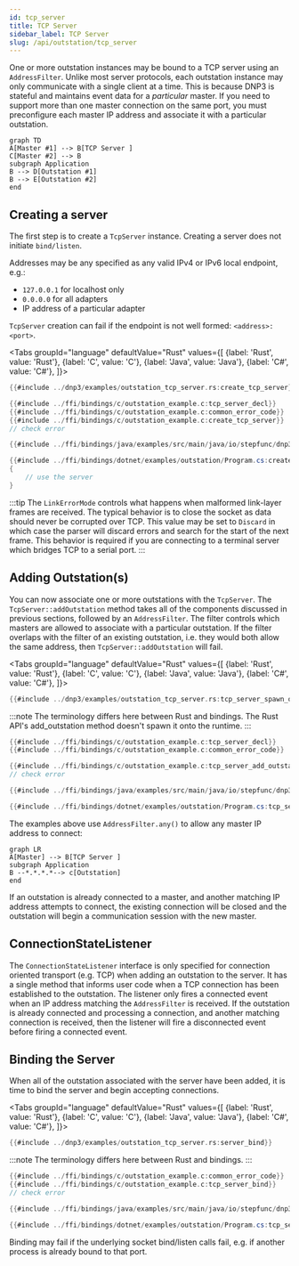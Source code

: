 ```yaml
---
id: tcp_server
title: TCP Server
sidebar_label: TCP Server
slug: /api/outstation/tcp_server
---
```



One or more outstation instances may be bound to a TCP server using an `AddressFilter`. Unlike most server protocols, each outstation instance may only
communicate with a single client at a time. This is because DNP3 is stateful and maintains event data for a *particular* master. If you need to support more than
one master connection on the same port, you must preconfigure each master IP address and associate it with a particular outstation.

```mermaid
graph TD
A[Master #1] --> B[TCP Server ]
C[Master #2] --> B
subgraph Application
B --> D[Outstation #1]
B --> E[Outstation #2]
end
```

## Creating a server

The first step is to create a `TcpServer` instance. Creating a server does not initiate `bind/listen`.

Addresses may be any specified as any valid IPv4 or IPv6 local endpoint, e.g.:

* `127.0.0.1` for localhost only
* `0.0.0.0` for all adapters
* IP address of a particular adapter

`TcpServer` creation can fail if the endpoint is not well formed: `<address>:<port>`.

<Tabs
groupId="language"
defaultValue="Rust"
values={[
{label: 'Rust', value: 'Rust'},
{label: 'C', value: 'C'},
{label: 'Java', value: 'Java'},
{label: 'C#', value: 'C#'},
]}>
<TabItem value="Rust">

```rust
{{#include ../dnp3/examples/outstation_tcp_server.rs:create_tcp_server}}
```

</TabItem>
<TabItem value="C">

```c
{{#include ../ffi/bindings/c/outstation_example.c:tcp_server_decl}}
{{#include ../ffi/bindings/c/outstation_example.c:common_error_code}}
{{#include ../ffi/bindings/c/outstation_example.c:create_tcp_server}}
// check error
```

</TabItem>
<TabItem value="Java">

```java
{{#include ../ffi/bindings/java/examples/src/main/java/io/stepfunc/dnp3rs/examples/OutstationExample.java:create_tcp_server}}
```

</TabItem>
<TabItem value="C#">

```csharp
{{#include ../ffi/bindings/dotnet/examples/outstation/Program.cs:create_tcp_server}}
{
    // use the server
}
```

</TabItem>
</Tabs>

:::tip
The `LinkErrorMode` controls what happens when malformed link-layer frames are received. The typical behavior is to close the socket
as data should never be corrupted over TCP.  This value may be set to `Discard` in which case the parser will discard errors and search for the start of the
next frame. This behavior is required if you are connecting to a terminal server which bridges TCP to a serial port.
:::

## Adding Outstation(s)

You can now associate one or more outstations with the `TcpServer`. The `TcpServer::addOutstation` method takes all of the components discussed in previous sections,
followed by an `AddressFilter`. The filter controls which masters are allowed to associate with a particular outstation. If the filter overlaps with the filter
of an existing outstation, i.e. they would both allow the same address, then `TcpServer::addOutstation` will fail.

<Tabs
groupId="language"
defaultValue="Rust"
values={[
{label: 'Rust', value: 'Rust'},
{label: 'C', value: 'C'},
{label: 'Java', value: 'Java'},
{label: 'C#', value: 'C#'},
]}>
<TabItem value="Rust">

```rust
{{#include ../dnp3/examples/outstation_tcp_server.rs:tcp_server_spawn_outstation}}
```

:::note
The terminology differs here between Rust and bindings. The Rust API's add_outstation method doesn't spawn it onto the runtime.
:::

</TabItem>
<TabItem value="C">

```c
{{#include ../ffi/bindings/c/outstation_example.c:tcp_server_decl}}
{{#include ../ffi/bindings/c/outstation_example.c:common_error_code}}

{{#include ../ffi/bindings/c/outstation_example.c:tcp_server_add_outstation}}
// check error
```

</TabItem>
<TabItem value="Java">

```java
{{#include ../ffi/bindings/java/examples/src/main/java/io/stepfunc/dnp3rs/examples/OutstationExample.java:tcp_server_add_outstation}}
```

</TabItem>
<TabItem value="C#">

```csharp
{{#include ../ffi/bindings/dotnet/examples/outstation/Program.cs:tcp_server_add_outstation}}
```

</TabItem>
</Tabs>

The examples above use `AddressFilter.any()` to allow any master IP address to connect:

```mermaid
graph LR
A[Master] --> B[TCP Server ]
subgraph Application
B --*.*.*.*--> c[Outstation]
end
```

If an outstation is already connected to a master, and another matching IP address attempts to connect, the existing connection will be closed and the
outstation will begin a communication session with the new master.

## ConnectionStateListener

The `ConnectionStateListener` interface is only specified for connection oriented transport (e.g. TCP) when adding an outstation to the server. It has a single
method that informs user code when a TCP connection has been established to the outstation. The listener only fires a connected event when an IP address matching
the `AddressFilter` is received. If the outstation is already connected and processing a connection, and another matching connection is received, then the listener
will fire a disconnected event before firing a connected event.


## Binding the Server

When all of the outstation associated with the server have been added, it is time to bind the server and begin accepting connections.

<Tabs
groupId="language"
defaultValue="Rust"
values={[
{label: 'Rust', value: 'Rust'},
{label: 'C', value: 'C'},
{label: 'Java', value: 'Java'},
{label: 'C#', value: 'C#'},
]}>
<TabItem value="Rust">

```rust
{{#include ../dnp3/examples/outstation_tcp_server.rs:server_bind}}
```

:::note
The terminology differs here between Rust and bindings.
:::

</TabItem>
<TabItem value="C">

```c
{{#include ../ffi/bindings/c/outstation_example.c:common_error_code}}
{{#include ../ffi/bindings/c/outstation_example.c:tcp_server_bind}}
// check error
```

</TabItem>
<TabItem value="Java">

```java
{{#include ../ffi/bindings/java/examples/src/main/java/io/stepfunc/dnp3rs/examples/OutstationExample.java:tcp_server_bind}}
```

</TabItem>
<TabItem value="C#">

```csharp
{{#include ../ffi/bindings/dotnet/examples/outstation/Program.cs:tcp_server_bind}}
```

</TabItem>
</Tabs>


Binding may fail if the underlying socket bind/listen calls fail, e.g. if another process is already bound to that port.